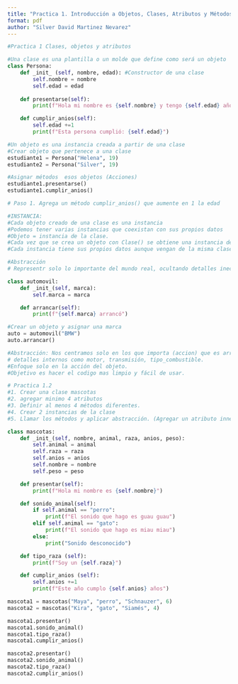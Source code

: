 ```yaml
---
title: "Practica 1. Introducción a Objetos, Clases, Atributos y Métodos, Abstracción."
format: pdf
author: "Silver David Martinez Nevarez"
---
```



```python
#Practica 1 Clases, objetos y atributos

#Una clase es una plantilla o un molde que define como será un objeto
class Persona:
    def _init_ (self, nombre, edad): #Constructor de una clase
        self.nombre = nombre
        self.edad = edad 
    
    def presentarse(self):
        print(f"Hola mi nombre es {self.nombre} y tengo {self.edad} años")

    def cumplir_anios(self):
        self.edad +=1 
        print(f"Esta persona cumplió: {self.edad}")

#Un objeto es una instancia creada a partir de una clase
#Crear objeto que pertenece a una clase
estudiante1 = Persona("Helena", 19)
estudiante2 = Persona("Silver", 19)

#Asignar métodos  esos objetos (Acciones)
estudiante1.presentarse()
estudiante1.cumplir_anios()

# Paso 1. Agrega un método cumplir_anios() que aumente en 1 la edad

#INSTANCIA:
#Cada objeto creado de una clase es una instancia
#Podemos tener varias instancias que coexistan con sus propios datos
#Objeto = instancia de la clase.
#Cada vez que se crea un objeto con Clase() se obtiene una instancia dependiente.
#Cada instancia tiene sus propios datos aunque vengan de la misma clase.

#Abstracción
# Representr solo lo importante del mundo real, ocultando detalles inecesarios.

class automovil:
    def _init_(self, marca):
        self.marca = marca

    def arrancar(self):
        print(f"{self.marca} arrancó")

#Crear un objeto y asignar una marca
auto = automovil("BMW")
auto.arrancar()

#Abstracción: Nos centramos solo en los que importa (accion) que es arrancar el automovil, ocultando 
# detalles internos como motor, transmisión, tipo_combustible.
#Enfoque solo en la acción del objeto.
#Objetivo es hacer el codigo mas limpio y fácil de usar.

# Practica 1.2
#1. Crear una clase mascotas
#2. agregar minimo 4 atributos 
#3. Definir al menos 4 métodos diferentes.
#4. Crear 2 instancias de la clase
#5. Llamar los métodos y aplicar abstracción. (Agregar un atributo innecesario)

class mascotas:
    def _init_(self, nombre, animal, raza, anios, peso):
        self.animal = animal
        self.raza = raza
        self.anios = anios
        self.nombre = nombre
        self.peso = peso

    def presentar(self):
        print(f"Hola mi nombre es {self.nombre}")

    def sonido_animal(self):
        if self.animal == "perro":
            print(f"El sonido que hago es guau guau")
        elif self.animal == "gato":
            print(f"El sonido que hago es miau miau")
        else:
            print("Sonido desconocido")

    def tipo_raza (self):
        print(f"Soy un {self.raza}")

    def cumplir_anios (self):
        self.anios +=1 
        print(f"Este año cumplo {self.anios} años")

mascota1 = mascotas("Maya", "perro", "Schnauzer", 6)
mascota2 = mascotas("Kira", "gato", "Siamés", 4)

mascota1.presentar()
mascota1.sonido_animal()
mascota1.tipo_raza()
mascota1.cumplir_anios()

mascota2.presentar()
mascota2.sonido_animal()
mascota2.tipo_raza()
mascota2.cumplir_anios()


```